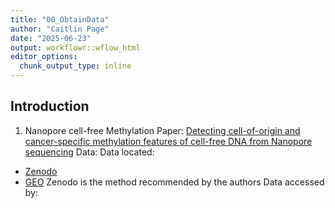 ```yaml
---
title: "00_ObtainData"
author: "Caitlin Page"
date: "2025-06-23"
output: workflowr::wflow_html
editor_options:
  chunk_output_type: inline
---
```


## Introduction

1. Nanopore cell-free Methylation
Paper: [Detecting cell-of-origin and cancer-specific methylation features of cell-free DNA from Nanopore sequencing](https://genomebiology.biomedcentral.com/articles/10.1186/s13059-022-02710-1#availability-of-data-and-materials)
Data:
Data located:
* [Zenodo](https://zenodo.org/records/6642503)
* [GEO](https://www.ncbi.nlm.nih.gov/geo/query/acc.cgi?acc=GSE185307)
Zenodo is the method recommended by the authors
Data accessed by:

